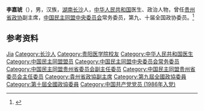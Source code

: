 '''李嘉琥'''（{{bd|1941年|11月}}），男，汉族，[[湖南|湖南]][[长沙|长沙]]人，[[中华人民共和国|中华人民共和国]]医生、政治人物，曾任[[贵州省政协|贵州省政协]]副主席，[[中国民主同盟中央委员会|中国民主同盟中央委员会]]常务委员，第九、十届全国政协委员。<ref>{{Cite web|title=贵州省政协副主席  李嘉琥贵州政务|url=http://www.gz.xinhuanet.com/ztpd/gzzw/contents/ld-ljh.htm|accessdate=2020-07-07|work=新华社贵州分社|archive-date=2019-06-21|archive-url=https://web.archive.org/web/20190621092515/http://www.gz.xinhuanet.com/ztpd/gzzw/contents/ld-ljh.htm|dead-url=no}}</ref>

== 参考资料 ==
{{reflist}}

{{中国人物小作品}}
{{Navboxes 
| title  = 李嘉琥在[[中国民主同盟|中国民主同盟]]的职务
| list1  =
{{中国民主同盟第九届中央委员会}}
}}

{{Authority control}}
{{DEFAULTSORT:Li李}}
[[Category:李姓|Jia]]
[[Category:长沙人|Category:长沙人]]
[[Category:贵阳医学院校友|Category:贵阳医学院校友]]
[[Category:中华人民共和国医生|Category:中华人民共和国医生]]
[[Category:中国民主同盟盟员|Category:中国民主同盟盟员]]
[[Category:中国民主同盟中央委员会常务委员|Category:中国民主同盟中央委员会常务委员]]
[[Category:中国民主同盟贵州省委员会副主任委员|Category:中国民主同盟贵州省委员会副主任委员]]
[[Category:中国民主同盟贵州省委员会主任委员|Category:中国民主同盟贵州省委员会主任委员]]
[[Category:貴州省政協副主席|Category:貴州省政協副主席]]
[[Category:第九屆全國政協委員|Category:第九屆全國政協委員]]
[[Category:第十屆全國政協委員|Category:第十屆全國政協委員]]
[[Category:中国共产党党员_(1986年入党)|Category:中国共产党党员 (1986年入党)]]